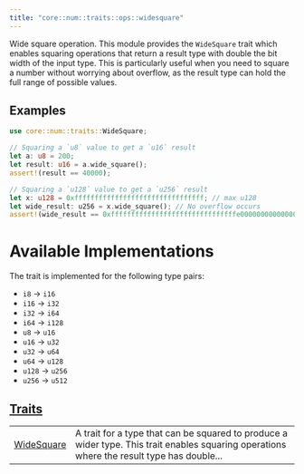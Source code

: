```yaml
---
title: "core::num::traits::ops::widesquare"
---
```



Wide square operation.
This module provides the `WideSquare` trait which enables squaring operations
that return a result type with double the bit width of the input type.
This is particularly useful when you need to square a number without
worrying about overflow, as the result type can hold the full range of possible values.
## Examples

```rust
use core::num::traits::WideSquare;

// Squaring a `u8` value to get a `u16` result
let a: u8 = 200;
let result: u16 = a.wide_square();
assert!(result == 40000);

// Squaring a `u128` value to get a `u256` result
let x: u128 = 0xffffffffffffffffffffffffffffffff; // max u128
let wide_result: u256 = x.wide_square(); // No overflow occurs
assert!(wide_result == 0xfffffffffffffffffffffffffffffffe00000000000000000000000000000001);
```
# Available Implementations

The trait is implemented for the following type pairs:
- `i8` → `i16`
- `i16` → `i32`
- `i32` → `i64`
- `i64` → `i128`
- `u8` → `u16`
- `u16` → `u32`
- `u32` → `u64`
- `u64` → `u128`
- `u128` → `u256`
- `u256` → `u512`



## [Traits](./core-num-traits-ops-widesquare-traits)

| | |
|:---|:---|
| [WideSquare](./core-num-traits-ops-widesquare-WideSquare) | A trait for a type that can be squared to produce a wider type. This trait enables squaring operations where the result type has double... |
